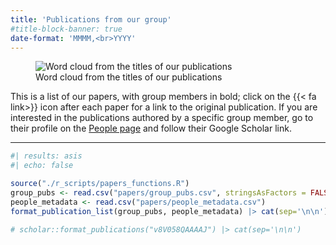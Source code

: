 ```yaml
---
title: 'Publications from our group'
#title-block-banner: true
date-format: 'MMMM,<br>YYYY'
---
```

![Word cloud from the titles of our publications](./img/word_cloud_25.webp){fig-alt="Word cloud from the titles of our publications"}

This is a list of our papers, with group members in bold; click on the {{< fa link>}} icon after each paper for a link to the
original publication. If you are interested in the publications authored by a specific group member,
go to their profile on the [People page](./people.html) and follow their Google Scholar link.

----

```r
#| results: asis
#| echo: false

source("./r_scripts/papers_functions.R")
group_pubs <- read.csv("papers/group_pubs.csv", stringsAsFactors = FALSE)
people_metadata <- read.csv("papers/people_metadata.csv")
format_publication_list(group_pubs, people_metadata) |> cat(sep='\n\n')

# scholar::format_publications("v8V058QAAAAJ") |> cat(sep='\n\n')
```

